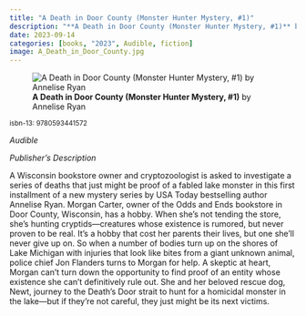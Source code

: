 ```yaml
---
title: "A Death in Door County (Monster Hunter Mystery, #1)"
description: "**A Death in Door County (Monster Hunter Mystery, #1)** by Annelise Ryan"
date: 2023-09-14
categories: [books, "2023", Audible, fiction]
image: A_Death_in_Door_County.jpg
---
```

![**A Death in Door County (Monster Hunter Mystery, #1)** by Annelise Ryan](A_Death_in_Door_County.jpg){fig-align="left"}

<sup>isbn-13: 9780593441572</sup>

*Audible*

*Publisher's Description*

A Wisconsin bookstore owner and cryptozoologist is asked to investigate a
series of deaths that just might be proof of a fabled lake monster in this
first installment of a new mystery series by USA Today bestselling author
Annelise Ryan. Morgan Carter, owner of the Odds and Ends bookstore in Door
County, Wisconsin, has a hobby. When she’s not tending the store, she’s
hunting cryptids—creatures whose existence is rumored, but never proven to
be real. It’s a hobby that cost her parents their lives, but one she’ll
never give up on. So when a number of bodies turn up on the shores of Lake
Michigan with injuries that look like bites from a giant unknown animal,
police chief Jon Flanders turns to Morgan for help. A skeptic at heart,
Morgan can’t turn down the opportunity to find proof of an entity whose
existence she can’t definitively rule out. She and her beloved rescue dog,
Newt, journey to the Death's Door strait to hunt for a homicidal monster in
the lake—but if they’re not careful, they just might be its next victims.